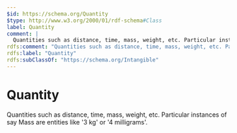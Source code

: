 ```yaml
---
$id: https://schema.org/Quantity
$type: http://www.w3.org/2000/01/rdf-schema#Class
label: Quantity
comment: |
  Quantities such as distance, time, mass, weight, etc. Particular instances of say Mass are entities like '3 kg' or '4 milligrams'.
rdfs:comment: "Quantities such as distance, time, mass, weight, etc. Particular instances of say Mass are entities like '3 kg' or '4 milligrams'."
rdfs:label: "Quantity"
rdfs:subClassOf: "https://schema.org/Intangible"
---
```


# Quantity

Quantities such as distance, time, mass, weight, etc. Particular instances of say Mass are entities like '3 kg' or '4 milligrams'.

